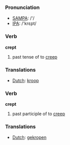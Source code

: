 === Pronunciation ===
*[[w:SAMPA|SAMPA]]: /'/
*[[w:IPA|IPA]]: /'krεpt/

=== Verb ===

'''crept'''

# past tense of to [[creep]]

=== Translations ===
*[[Dutch]]: [[kroop]]

=== Verb ===

'''crept'''

# past participle of to [[creep]]

=== Translations ===
*[[Dutch]]: [[gekropen]]